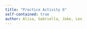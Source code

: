 ```yaml
---
title: "Practice Activity 6"
self-contained: true
author: Alisa, Gabriella, Jake, Lex
---
```


```r

```

